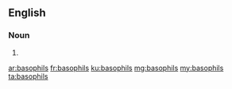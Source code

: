 ==English==

===Noun===
{{head|en|plural}}

# {{plural of|basophil|lang=en|nocat=1}}

[[ar:basophils]]
[[fr:basophils]]
[[ku:basophils]]
[[mg:basophils]]
[[my:basophils]]
[[ta:basophils]]